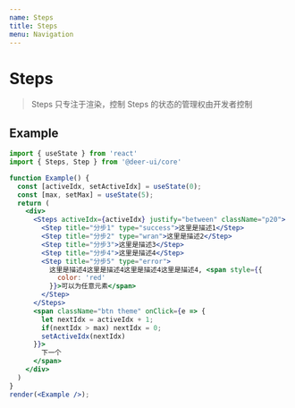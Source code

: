 ```yaml
---
name: Steps
title: Steps
menu: Navigation
---
```


# Steps

> Steps 只专注于渲染，控制 Steps 的状态的管理权由开发者控制

## Example

```jsx live noInline
import { useState } from 'react'
import { Steps, Step } from '@deer-ui/core'

function Example() {
  const [activeIdx, setActiveIdx] = useState(0);
  const [max, setMax] = useState(5);
  return (
    <div>
      <Steps activeIdx={activeIdx} justify="between" className="p20">
        <Step title="分步1" type="success">这里是描述1</Step>
        <Step title="分步2" type="wran">这里是描述2</Step>
        <Step title="分步3">这里是描述3</Step>
        <Step title="分步4">这里是描述4</Step>
        <Step title="分步5" type="error">
          这里是描述4这里是描述4这里是描述4这里是描述4, <span style={{
            color: 'red'
          }}>可以为任意元素</span>
        </Step>
      </Steps>
      <span className="btn theme" onClick={e => {
        let nextIdx = activeIdx + 1;
        if(nextIdx > max) nextIdx = 0;
        setActiveIdx(nextIdx)
      }}>
        下一个
      </span>
    </div>
  )
}
render(<Example />);
```
